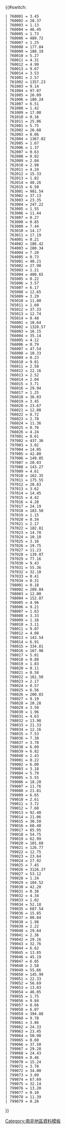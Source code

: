 <includeonly>{{#switch: {{{1}}}
 | 760001 = 3.45
 | 760002 = 28.37
 | 760003 = 1.13
 | 760004 = 46.45
 | 760005 = 1.73
 | 760006 = 489.72
 | 760007 = 1.25
 | 760008 = 177.84
 | 760009 = 188.19
 | 760010 = 5.27
 | 760011 = 4.31
 | 760012 = 4.99
 | 760013 = 9.67
 | 760014 = 3.53
 | 761001 = 2.57
 | 761002 = 1357.23
 | 761003 = 9.14
 | 761004 = 97.07
 | 761005 = 26.09
 | 761006 = 180.24
 | 761007 = 6.51
 | 761008 = 1.42
 | 761009 = 17.00
 | 761010 = 0.16
 | 761011 = 25.06
 | 762001 = 5.75
 | 762002 = 26.68
 | 762003 = 8.06
 | 762004 = 1367.02
 | 762005 = 1.67
 | 762006 = 1.37
 | 762007 = 0.63
 | 762008 = 0.02
 | 762009 = 2.04
 | 762010 = 2.98
 | 762011 = 4.24
 | 762012 = 15.33
 | 762013 = 1.82
 | 762014 = 40.26
 | 762015 = 6.50
 | 763001 = 981.54
 | 763002 = 37.13
 | 763003 = 23.35
 | 763004 = 247.22
 | 763005 = 1.55
 | 763006 = 11.44
 | 763007 = 0.27
 | 763008 = 0.85
 | 763009 = 7.44
 | 763010 = 14.17
 | 763011 = 17.19
 | 764001 = 0.21
 | 764002 = 186.42
 | 764003 = 280.34
 | 764004 = 7.20
 | 764005 = 0.73
 | 765001 = 40.21
 | 765002 = 27.90
 | 765003 = 1.21
 | 765004 = 480.65
 | 765005 = 0.22
 | 765006 = 3.57
 | 765007 = 6.17
 | 765008 = 12.65
 | 765009 = 3.29
 | 765010 = 11.80
 | 765011 = 1.60
 | 765012 = 37.33
 | 765013 = 12.74
 | 765014 = 0.48
 | 766001 = 10.64
 | 766002 = 1328.57
 | 766003 = 16.15
 | 766004 = 35.14
 | 766005 = 4.12
 | 766006 = 0.79
 | 766007 = 47.54
 | 766008 = 10.33
 | 766009 = 0.23
 | 766010 = 9.01
 | 766011 = 2.58
 | 766012 = 22.16
 | 766013 = 2.52
 | 766014 = 2.04
 | 766015 = 3.71
 | 766016 = 29.94
 | 766017 = 1.25
 | 766018 = 36.03
 | 766019 = 3.45
 | 766020 = 23.67
 | 766021 = 12.80
 | 766022 = 8.72
 | 766023 = 2.78
 | 766024 = 11.36
 | 766025 = 0.76
 | 766026 = 4.24
 | 797001 = 8.61
 | 797002 = 437.36
 | 797003 = 3.02
 | 797004 = 14.05
 | 797005 = 42.80
 | 797006 = 149.05
 | 797007 = 20.03
 | 797008 = 143.27
 | 797009 = 4.61
 | 797010 = 162.35
 | 797011 = 175.55
 | 797012 = 20.83
 | 797013 = 3.62
 | 797014 = 14.45
 | 797015 = 4.42
 | 797016 = 4.28
 | 797017 = 24.19
 | 797018 = 183.50
 | 797019 = 1.15
 | 797020 = 0.34
 | 797021 = 2.17
 | 797022 = 182.81
 | 797023 = 14.70
 | 797024 = 10.10
 | 797025 = 3.16
 | 797026 = 19.75
 | 797027 = 11.23
 | 797028 = 139.07
 | 797029 = 77.16
 | 797030 = 9.43
 | 797031 = 55.36
 | 797032 = 32.10
 | 797033 = 0.41
 | 797034 = 0.31
 | 798001 = 0.18
 | 798002 = 289.84
 | 798003 = 12.00
 | 798004 = 152.87
 | 798005 = 4.96
 | 798006 = 9.21
 | 798007 = 1.63
 | 798008 = 3.33
 | 798009 = 1.16
 | 798010 = 3.11
 | 798011 = 9.07
 | 798012 = 4.08
 | 798013 = 143.54
 | 798014 = 6.91
 | 798015 = 334.81
 | 798016 = 167.98
 | 798017 = 5.01
 | 798018 = 0.88
 | 798019 = 1.83
 | 798020 = 0.11
 | 798021 = 0.58
 | 798022 = 161.50
 | 798023 = 2.17
 | 798024 = 0.57
 | 798025 = 6.56
 | 798026 = 200.03
 | 798027 = 9.19
 | 798028 = 20.28
 | 798029 = 3.50
 | 798030 = 1.96
 | 798031 = 4.63
 | 798032 = 13.98
 | 798033 = 21.33
 | 798034 = 12.16
 | 798035 = 7.53
 | 798036 = 7.38
 | 798037 = 3.78
 | 798038 = 6.09
 | 798039 = 6.82
 | 798040 = 2.43
 | 799001 = 0.22
 | 799002 = 6.00
 | 799003 = 3.18
 | 799004 = 5.79
 | 799005 = 5.55
 | 799006 = 18.20
 | 799007 = 11.76
 | 799008 = 21.81
 | 799009 = 6.65
 | 799010 = 2.61
 | 799011 = 3.72
 | 799012 = 7.60
 | 799013 = 92.48
 | 799014 = 21.06
 | 799015 = 30.50
 | 799016 = 60.40
 | 799017 = 85.95
 | 799018 = 54.75
 | 799019 = 62.99
 | 799020 = 101.60
 | 799021 = 126.77
 | 799022 = 12.75
 | 799023 = 23.64
 | 799024 = 27.92
 | 799025 = 7.45
 | 799026 = 3126.37
 | 799027 = 53.12
 | 799028 = 1.24
 | 799029 = 104.52
 | 799030 = 42.20
 | 799031 = 0.38
 | 799032 = 4.34
 | 799033 = 1.02
 | 799034 = 52.18
 | 799035 = 687.54
 | 799036 = 15.85
 | 799037 = 80.84
 | 799038 = 1.98
 | 799039 = 2.22
 | 799040 = 29.64
 | 799041 = 2.36
 | 799042 = 29.16
 | 799043 = 32.76
 | 799044 = 6.62
 | 799045 = 13.85
 | 799046 = 45.19
 | 799047 = 6.05
 | 799048 = 2.58
 | 799049 = 55.66
 | 799050 = 145.99
 | 799051 = 22.33
 | 799052 = 56.69
 | 799053 = 13.03
 | 799054 = 46.05
 | 799055 = 1.75
 | 799056 = 9.84
 | 799057 = 8.66
 | 799058 = 6.07
 | 799059 = 394.88
 | 799060 = 9.78
 | 799061 = 3.86
 | 799062 = 24.33
 | 799063 = 23.45
 | 799064 = 50.98
 | 799065 = 8.60
 | 799066 = 37.50
 | 799067 = 29.28
 | 799068 = 24.43
 | 799069 = 0.46
 | 799070 = 15.24
 | 799071 = 3.78
 | 799072 = 34.00
 | 799073 = 3.09
 | 799074 = 67.69
 | 799075 = 32.14
 | 799076 = 13.20
 | 799077 = 0.10
 | 799078 = 11.39
 | 799079 = 0.26
}}</includeonly><noinclude>
[[Category:南非地區資料模板]]
</noinclude>